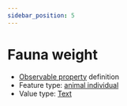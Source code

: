 ```yaml
---
sidebar_position: 5
---
```



# Fauna weight

- [Observable property](/viewers/dawe-vocabs?uri=https://linked.data.gov.au/def/nrm/375a2c90-71d6-4ff4-99e4-bc033f2bb03c) definition
- Feature type: [animal individual](http://linked.data.gov.au/def/tern-cv/ecb855ed-50e1-4299-8491-861759ef40b7)
- Value type: [Text](https://w3id.org/tern/ontologies/tern/Text)

<Example
  protocolModule="targeted-survey-fauna-protocol-passive"
  observableProperty="https://linked.data.gov.au/def/nrm/375a2c90-71d6-4ff4-99e4-bc033f2bb03c"
/>
